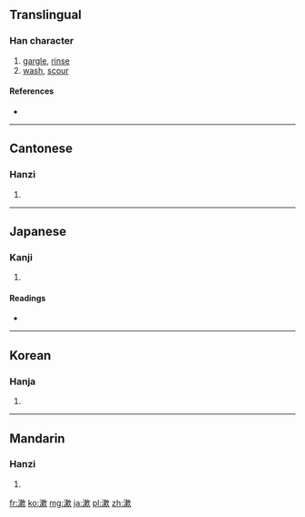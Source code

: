 {{also|潄}}
==Translingual==

===Han character===
{{Han char|rn=85|rad=水|as=11|sn=14|four=3718<sub>2</sub>|canj=水木中人 (EDLO), X水木中人 (XEDLO)}}

# [[gargle]], [[rinse]]
# [[wash]], [[scour]]

====References====
* {{Han ref|kx=0647.070|dkj=18171|dj=1057.050|hdz=31719.010|uh=6F31|ud=28465|bh=BAA4|bd=47780}}

----

==Cantonese==

===Hanzi===
{{yue-hanzi|jyut=|y=sau3, sou3}}

# {{defn|Cantonese|sort=水11}}

----

==Japanese==

===Kanji===
{{ja-kanji|grade=|rs=水11}}

# {{defn|Japanese|sort=水11}}

====Readings====
* {{ja-readings|on=[[そう]] (sō), [[しゅう]] (shū)|kun=[[すすぐ]] (susugu), [[うがい]] (ugai)}}

----

==Korean==

===Hanja===
{{ko-hanja|hangeul=수|eumhun=|rv=su|mr=su|y=swu}}

# {{defn|Korean|sort=水11}}

----

==Mandarin==

===Hanzi===
{{cmn-hanzi|pin=[[shù]] ([[shu4]])|wg=shu<sup>4</sup>}}

# {{defn|Mandarin|sort=水11}}

[[fr:漱]]
[[ko:漱]]
[[mg:漱]]
[[ja:漱]]
[[pl:漱]]
[[zh:漱]]